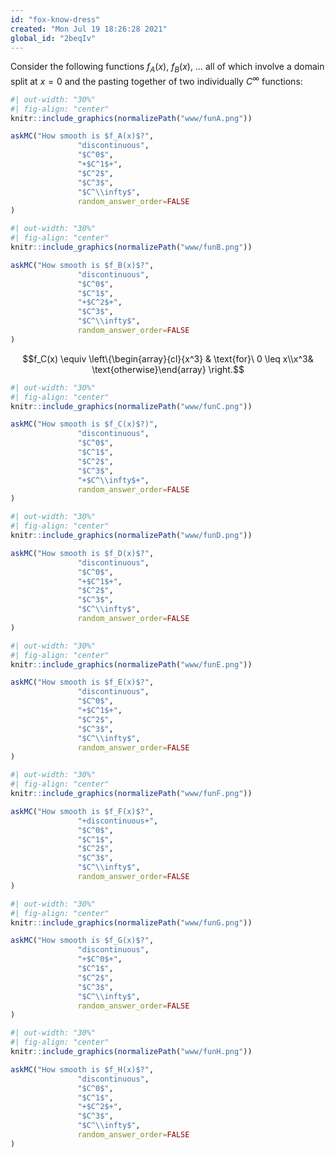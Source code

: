 ```yaml
---
id: "fox-know-dress"
created: "Mon Jul 19 18:26:28 2021"
global_id: "2beqIv"
---
```



Consider the following functions $f_A(x)$, $f_B(x)$, ... all of which involve a domain split at $x=0$ and the pasting together of two individually $C^\infty$ functions:


<!-- 
$$f_A(x) \equiv \left\{\begin{array}{cl}{{x^2}} & \text{for}\  0\leq x\\ x&  \text{otherwise}\end{array} \right.$$
-->
```r
#| out-width: "30%"
#| fig-align: "center"
knitr::include_graphics(normalizePath("www/funA.png"))
```



```r
askMC("How smooth is $f_A(x)$?",
               "discontinuous",
               "$C^0$", 
               "+$C^1$+",
               "$C^2$",
               "$C^3$", 
               "$C^\\infty$",
               random_answer_order=FALSE
)
```

<!--
$$f_B(x) \equiv \left\{\begin{array}{cl}x^3 & \text{for}\ 0 \leq x\\0&\text{otherwise}\end{array} \right.$$
-->

```r
#| out-width: "30%"
#| fig-align: "center"
knitr::include_graphics(normalizePath("www/funB.png"))
```


```r
askMC("How smooth is $f_B(x)$?",
               "discontinuous",
               "$C^0$", 
               "$C^1$",
               "+$C^2$+",
               "$C^3$", 
               "$C^\\infty$",
               random_answer_order=FALSE
)
```

$$f_C(x) \equiv \left\{\begin{array}{cl}{x^3} &  \text{for}\ 0 \leq x\\x^3& \text{otherwise}\end{array} \right.$$

```r
#| out-width: "30%"
#| fig-align: "center"
knitr::include_graphics(normalizePath("www/funC.png"))
```


```r
askMC("How smooth is $f_C(x)$?)",
               "discontinuous",
               "$C^0$", 
               "$C^1$",
               "$C^2$",
               "$C^3$", 
               "+$C^\\infty$+",
               random_answer_order=FALSE
)
```

<!-- 
$$f_D(x) \equiv \left\{\begin{array}{cl}x^3 & \text{for}\ 0 \leq x\\x^2&\text{otherwise}\end{array} \right.$$ 
-->


```r
#| out-width: "30%"
#| fig-align: "center"
knitr::include_graphics(normalizePath("www/funD.png"))
```


```r
askMC("How smooth is $f_D(x)$?",
               "discontinuous",
               "$C^0$", 
               "+$C^1$+",
               "$C^2$",
               "$C^3$", 
               "$C^\\infty$",
               random_answer_order=FALSE
)
```

<!-- 
$$f_E(x) \equiv \left\{\begin{array}{cl}x^3 & \text{for}\  0 \leq x\\-x^2 &\text{otherwise}\end{array} \right.$$ 
-->


```r
#| out-width: "30%"
#| fig-align: "center"
knitr::include_graphics(normalizePath("www/funE.png"))
```


```r
askMC("How smooth is $f_E(x)$?",
               "discontinuous",
               "$C^0$", 
               "+$C^1$+",
               "$C^2$",
               "$C^3$", 
               "$C^\\infty$",
               random_answer_order=FALSE
)
```

<!--
$$f_F(x) \equiv \left\{\begin{array}{cl}\cos(x) & \text{for}\ 0 \leq x\\0 &\text{otherwise}\end{array} \right.$$ 
-->

```r
#| out-width: "30%"
#| fig-align: "center"
knitr::include_graphics(normalizePath("www/funF.png"))
```



```r
askMC("How smooth is $f_F(x)$?",
               "+discontinuous+",
               "$C^0$", 
               "$C^1$",
               "$C^2$",
               "$C^3$", 
               "$C^\\infty$",
               random_answer_order=FALSE
)
```

<!--
$$f_G(x) \equiv \left\{\begin{array}{cl}\sin(x) & \text{for}\ 0 \leq x\\0 &\text{otherwise}\end{array} \right.$$ 
-->

```r
#| out-width: "30%"
#| fig-align: "center"
knitr::include_graphics(normalizePath("www/funG.png"))
```


```r
askMC("How smooth is $f_G(x)$?",
               "discontinuous",
               "+$C^0$+", 
               "$C^1$",
               "$C^2$",
               "$C^3$", 
               "$C^\\infty$",
               random_answer_order=FALSE
)
```

<!--
$$f_H(x) \equiv \left\{\begin{array}{cl}\sin(x) & \text{for}\ 0 \leq x\\x &\text{otherwise}\end{array} \right.$$ 
-->

```r
#| out-width: "30%" 
#| fig-align: "center"
knitr::include_graphics(normalizePath("www/funH.png"))
```


```r
askMC("How smooth is $f_H(x)$?",
               "discontinuous",
               "$C^0$", 
               "$C^1$",
               "+$C^2$+",
               "$C^3$", 
               "$C^\\infty$",
               random_answer_order=FALSE
)
```


